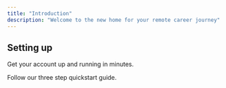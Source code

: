 ```yaml
---
title: "Introduction"
description: "Welcome to the new home for your remote career journey"
---
```


## Setting up

Get your account up and running in minutes.

<Card title="Start here" icon="rocket" horizontal href="/quickstart">
  Follow our three step quickstart guide.
</Card>